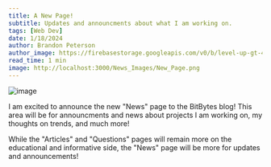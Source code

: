 ```yaml
---
title: A New Page!
subtitle: Updates and announcments about what I am working on.
tags: [Web Dev]
date: 1/18/2024
author: Brandon Peterson
author_image: https://firebasestorage.googleapis.com/v0/b/level-up-gt-479b6.appspot.com/o/Brandon.webp?alt=media&token=f7cd367f-40c0-4237-87f2-b8ec11dcf411
read_time: 1 min
image: http://localhost:3000/News_Images/New_Page.png
---
```


![image](https://blog.brandonpeterson.dev/News_Images/New_Page.png)

I am excited to announce the new "News" page to the BitBytes blog! This area will be for announcments and news about projects I am working on, my thoughts on trends, and much more!

While the "Articles" and "Questions" pages will remain more on the educational and informative side, the "News" page will be more for updates and announcements!
